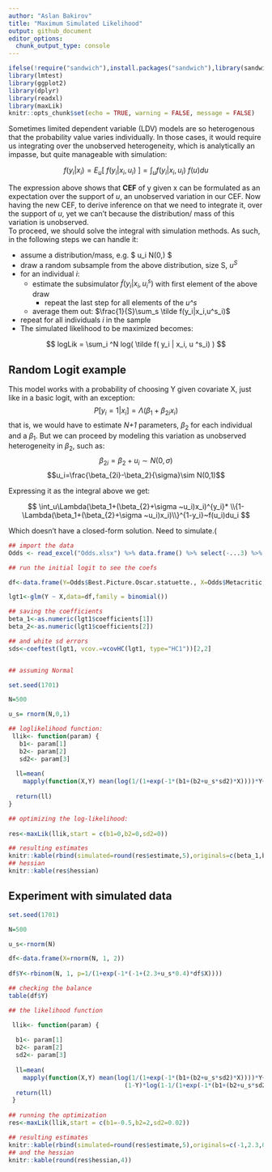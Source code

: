 ```yaml
---
author: "Aslan Bakirov"
title: "Maximum Simulated Likelihood"
output: github_document
editor_options: 
  chunk_output_type: console
---
```


```r

ifelse(!require("sandwich"),install.packages("sandwich"),library(sandwich))
library(lmtest)
library(ggplot2)
library(dplyr)
library(readxl)
library(maxLik)
knitr::opts_chunk$set(echo = TRUE, warning = FALSE, message = FALSE)
```

Sometimes limited dependent variable (LDV) models are so heterogenous that the probability value varies individually. In those cases, it would require us integrating over the unobserved heterogeneity, which is analytically an impasse, but quite manageable with simulation:  

$$f(y_i|x_i)= E_u[~f(y_i|x_i,u_i)~] = \int_uf(y_i|x_i,u_i)~f(u)du$$  

The expression above shows that **CEF** of y given x can be formulated as an expectation over the support of *u*, an unobserved variation in our CEF. Now having the new CEF, to derive inference on that we need to integrate it, over the support of *u*, yet we can't because the distribution/ mass of this variation is unobserved.  
To proceed, we should solve the integral with simulation methods. As such, in the following steps we can handle it:

* assume a distribution/mass, e.g. $ u_i \sim N(0,\sigma ) $    
* draw a random subsample from the above distribution, size S, $u^S$    
* for an individual $i$:    
  * estimate the subsimulator $\tilde f(y_i|x_i,u^s_i)$ with first element of the above draw   
    * repeat the last step for all elements of the *u^s*
  * average them out: $\frac{1}{S}\sum_s \tilde f(y_i|x_i,u^s_i)$    
* repeat for all individuals $i$ in the sample   
*  The simulated likelihood to be maximized becomes: 

$$ logLik = \sum_i ^N log( \tilde f( y_i | x_i, u ^s_i) ) $$

## Random Logit example   

This model works with a probability of choosing Y given covariate X, just like in a basic logit, with an exception: 
$$P[y_i=1|x_i]=\Lambda(\beta_1+\beta_{2i}x_i)$$ 
that is, we would have to estimate *N+1* parameters, $\beta_2$ for each individual and a $\beta_1$. But we can proceed by modeling this variation as unobserved heterogeneity in $\beta_2$, such as:  
$$\beta_{2i}=\beta_2+u_i\sim N(0,\sigma)$$ 
$$u_i=\frac{\beta_{2i}-\beta_2}{\sigma}\sim N(0,1)$$  

Expressing it as the integral above we get:  


$$ \int_u\Lambda(\beta_1+(\beta_{2}+\sigma ~u_i)x_i)^{y_i}* 
\\{1-\Lambda(\beta_1+(\beta_{2}+\sigma ~u_i)x_i)\\}^{1-y_i}~f(u_i)du_i $$ 

Which doesn't have a closed-form solution. Need to simulate.(   


```r

## import the data
Odds <- read_excel("Odds.xlsx") %>% data.frame() %>% select(-...3) %>% filter(Year>2007) 

## run the initial logit to see the coefs

df<-data.frame(Y=Odds$Best.Picture.Oscar.statuette., X=Odds$Metacritic,sllik=as.numeric(length(Odds)))

lgt1<-glm(Y ~ X,data=df,family = binomial())

## saving the coefficients
beta_1<-as.numeric(lgt1$coefficients[1])
beta_2<-as.numeric(lgt1$coefficients[2])

## and white sd errors
sds<-coeftest(lgt1, vcov.=vcovHC(lgt1, type="HC1"))[2,2]


## assuming Normal

set.seed(1701)

N=500

u_s= rnorm(N,0,1)

## loglikelihood function:  
 llik<- function(param) {
   b1<- param[1]
   b2<- param[2]
   sd2<- param[3]
   
  ll=mean(
    mapply(function(X,Y) mean(log(1/(1+exp(-1*(b1+(b2+u_s*sd2)*X))))*Y+(1-Y)*log(1-1/(1+exp(-1*(b1+(b2+u_s*sd2)*X))))),df$X,df$Y))
  
  return(ll)
}

## optimizing the log-likelihood:  
 
res<-maxLik(llik,start = c(b1=0,b2=0,sd2=0))

## resulting estimates
knitr::kable(rbind(simulated=round(res$estimate,5),originals=c(beta_1,beta_2,sds)),row.names = TRUE)
## hessian
knitr::kable(res$hessian)

```

## Experiment with simulated data   


```r

set.seed(1701)

N=500

u_s<-rnorm(N)

df<-data.frame(X=rnorm(N, 1, 2))
 
df$Y<-rbinom(N, 1, p=1/(1+exp(-1*(-1+(2.3+u_s*0.4)*df$X))))

## checking the balance
table(df$Y)

## the likelihood function

 llik<- function(param) {
  
  b1<- param[1]
  b2<- param[2]
  sd2<- param[3]
   
  ll=mean(
    mapply(function(X,Y) mean(log(1/(1+exp(-1*(b1+(b2+u_s*sd2)*X))))*Y+
                                (1-Y)*log(1-1/(1+exp(-1*(b1+(b2+u_s*sd2)*X))))), df$X, df$Y))
  return(ll)
 }
 
## running the optimization
res<-maxLik(llik,start = c(b1=-0.5,b2=2,sd2=0.02))

## resulting estimates
knitr::kable(rbind(simulated=round(res$estimate,5),originals=c(-1,2.3,0.4)),row.names = TRUE)
## and the hessian
knitr::kable(round(res$hessian,4))
 
```

